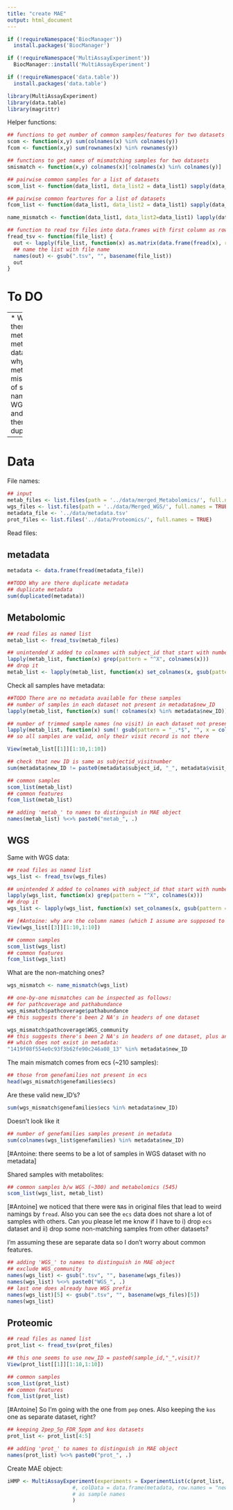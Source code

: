```yaml
---
title: "create MAE"
output: html_document
---
```


```r
if (!requireNamespace('BiocManager'))
  install.packages('BiocManager')

if (!requireNamespace('MultiAssayExperiment'))
  BiocManager::install('MultiAssayExperiment')

if (!requireNamespace('data.table'))
  install.packages('data.table')
```
```r
library(MultiAssayExperiment)
library(data.table)
library(magrittr)
```

Helper functions:

```r
## functions to get number of common samples/features for two datasets
scom <- function(x,y) sum(colnames(x) %in% colnames(y))
fcom <- function(x,y) sum(rownames(x) %in% rownames(y))

## functions to get names of mismatching samples for two datasets
smismatch <- function(x,y) colnames(x)[!colnames(x) %in% colnames(y)]

## pairwise common samples for a list of datasets
scom_list <- function(data_list1, data_list2 = data_list1) sapply(data_list1, function(x) sapply(data_list2, function(y) scom(x, y)))

## pairwise common feartures for a list of datasets
fcom_list <- function(data_list1, data_list2 = data_list1) sapply(data_list1, function(x) sapply(data_list2, function(y)fcom(x, y)))

name_mismatch <- function(data_list1, data_list2=data_list1) lapply(data_list1, function(x) lapply(data_list2, function(y)smismatch(x, y)))

## function to read tsv files into data.frames with first column as rownames
fread_tsv <- function(file_list) {
  out <- lapply(file_list, function(x) as.matrix(data.frame(fread(x), row.names = 1)))
  ## name the list with file name
  names(out) <- gsub(".tsv", "", basename(file_list))
  out
}
```

# To DO

----
* Why are there no metadata for metabolomics data?
* See why metadata is missing a lot of sample names in WGS data, and why there are duplicates

----

# Data

File names:

```r
## input
metab_files <- list.files(path = '../data/merged_Metabolomics/', full.names = TRUE)
wgs_files <- list.files(path = '../data/Merged_WGS/', full.names = TRUE)
metadata_file <- '../data/metadata.tsv'
prot_files <- list.files('../data/Proteomics/', full.names = TRUE)
```

Read files:

## metadata

```r
metadata <- data.frame(fread(metadata_file))
```

```r
##TODO Why are there duplicate metadata
## duplicate metadata
sum(duplicated(metadata))
```


## Metabolomic

```r
## read files as named list
metab_list <- fread_tsv(metab_files)
```

```r
## unintended X added to colnames with subject_id that start with numbers
lapply(metab_list, function(x) grep(pattern = "^X", colnames(x)))
## drop it
metab_list <- lapply(metab_list, function(x) set_colnames(x, gsub(pattern = "^X",replacement = "", colnames(x))))
```

Check all samples have metadata:

```r
##TODO There are no metadata available for these samples
## number of samples in each dataset not present in metadata$new_ID
lapply(metab_list, function(x) sum(! colnames(x) %in% metadata$new_ID))

## number of trimmed sample names (no visit) in each dataset not present in metadata$sample_id
lapply(metab_list, function(x) sum(! gsub(pattern = "_.*$", "", x = colnames(x)) %in% metadata$sample_id))
## so all samples are valid, only their visit record is not there
```

```r
View(metab_list[[1]][1:10,1:10])
```

<!-- [#Antoine: this dataset is using the sample_id, do we need the new_ID? We can use different names for samples across assays and create a sampleMap that defines it, but is this necessary or should we just harmonise them all?] -->

```r
## check that new ID is same as subjectid_visitnumber
sum(metadata$new_ID != paste0(metadata$subject_id, "_", metadata$visit_number))
```

```r
## common samples
scom_list(metab_list)
## common features
fcom_list(metab_list)
```

```r
## adding 'metab_' to names to distinguish in MAE object
names(metab_list) %<>% paste0("metab_", .)
```


## WGS

Same with WGS data:

```r
## read files as named list
wgs_list <- fread_tsv(wgs_files)
```

```r
## unintended X added to colnames with subject_id that start with numbers
lapply(wgs_list, function(x) grep(pattern = "^X", colnames(x)))
## drop it
wgs_list <- lapply(wgs_list, function(x) set_colnames(x, gsub(pattern = "^X",replacement = "", colnames(x))))
```

```r
## [#Antoine: why are the column names (which I assume are supposed to be new_ID) sometimes using sample_id and sometimes subject_id?]
View(wgs_list[[3]][1:10,1:10])
```

```r
## common samples
scom_list(wgs_list)
## common features
fcom_list(wgs_list)
```

What are the non-matching ones?

```r
wgs_mismatch <- name_mismatch(wgs_list)
```

```r
## one-by-one mismatches can be inspected as follows:
## for pathcoverage and pathabundance
wgs_mismatch$pathcoverage$pathabundance
## this suggests there's been 2 NA's in headers of one dataset

wgs_mismatch$pathcoverage$WGS_community
## this suggests there's been 2 NA's in headers of one dataset, plus an extra sample
## which does not exist in metadata:
"1419f08f554e0c93f3b62fe90c246a08_13" %in% metadata$new_ID
```

The main mismatch comes from ecs (~210 samples):

```r
## those from genefamilies not present in ecs
head(wgs_mismatch$genefamilies$ecs)
```

 Are these valid new_ID's?
 
```r
sum(wgs_mismatch$genefamilies$ecs %in% metadata$new_ID)
```

Doesn't look like it


```r
## number of genefamilies samples present in metadata
sum(colnames(wgs_list$genefamilies) %in% metadata$new_ID)
```

[#Antoine: there seems to be a lot of samples in WGS dataset with no metadata]


Shared samples with metabolites:

```r
## common samples b/w WGS (~300) and metabolomics (545)
scom_list(wgs_list, metab_list)
```

[#Antoine] we noticed that there were `NA`s in original files that lead to weird namings by `fread`. Also you can see the `ecs` data does not share a lot of samples with others. Can you please let me know if I have to i) drop `ecs` dataset and ii) drop some non-matching samples from other datasets?

I'm assuming these are separate data so I don't worry about common features.

```r
## adding 'WGS_' to names to distinguish in MAE object
## exclude WGS_community
names(wgs_list) <- gsub(".tsv", "", basename(wgs_files))
names(wgs_list) %<>% paste0("WGS_", .)
## last one does already have WGS prefix
names(wgs_list)[5] <- gsub(".tsv", "", basename(wgs_files)[5])
names(wgs_list)
```


## Proteomic

```r
## read files as named list
prot_list <- fread_tsv(prot_files)
```

```r
## this one seems to use new_ID = paste0(sample_id,"_",visit)?
View(prot_list[[1]][1:10,1:10])
```

```r
## common samples
scom_list(prot_list)
## common features
fcom_list(prot_list)
```

[#Antoine] So I'm going with the one from `pep` ones. Also keeping the `kos` one as separate dataset, right?

```r
## keeping 2pep_5p_FDR_5ppm and kos datasets
prot_list <- prot_list[4:5]

## adding 'prot_' to names to distinguish in MAE object
names(prot_list) %<>% paste0("prot_", .)
```

Create MAE object:

```r
iHMP <- MultiAssayExperiment(experiments = ExperimentList(c(prot_list, wgs_list, metab_list))
                     #, colData = data.frame(metadata, row.names = "new_ID") ## this should use a row.name that matches the sample names - not possible at the moment because there are a lot of duplicated and we don't know which ones we wanna use
                     # as sample names
                     )
```


